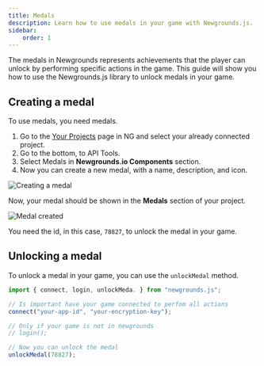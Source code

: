 ```yaml
---
title: Medals
description: Learn how to use medals in your game with Newgrounds.js.
sidebar:
    order: 1
---
```


The medals in Newgrounds represents achievements that the player can unlock by 
performing specific actions in the game. This guide will show you how to use the 
Newgrounds.js library to unlock medals in your game.

## Creating a medal

To use medals, you need medals.

1. Go to the [Your Projects](https://www.newgrounds.com/projects) page in NG and
   select your already connected project.
2. Go to the bottom, to API Tools.
3. Select Medals in **Newgrounds.io Components** section. 
4. Now you can create a new medal, with a name, description, and icon.

![Creating a medal](../../../assets/medals/createmedal.png)

Now, your medal should be shown in the **Medals** section of your project.

![Medal created](assets/medal_created.png)

You need the id, in this case, `78827`, to unlock the medal in your game.

## Unlocking a medal

To unlock a medal in your game, you can use the `unlockMedal` method.

```js
import { connect, login, unlockMeda. } from "newgrounds.js";

// Is important have your game connected to perfom all actions
connect("your-app-id", "your-encryption-key"); 

// Only if your game is not in newgrounds
// login(); 

// Now you can unlock the medal
unlockMedal(78827);
```